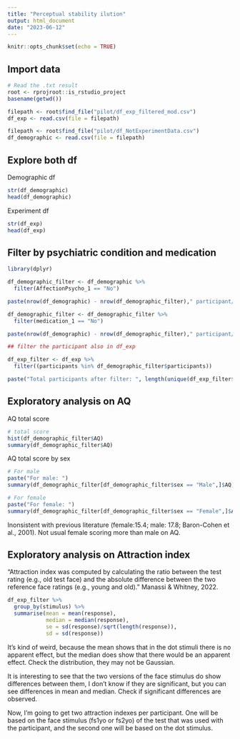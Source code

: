 ```yaml
---
title: "Perceptual stability ilution"
output: html_document
date: "2023-06-12"
---
```


```r
knitr::opts_chunk$set(echo = TRUE)
```
## Import data

```r

# Read the .txt result
root <- rprojroot::is_rstudio_project
basename(getwd())

filepath <- root$find_file("pilot/df_exp_filtered_mod.csv")
df_exp <- read.csv(file = filepath)

filepath <- root$find_file("pilot/df_NotExperimentData.csv")
df_demographic <- read.csv(file = filepath)

```

## Explore both df

Demographic df
```r
str(df_demographic)
head(df_demographic)
```

Experiment df
```r
str(df_exp)
head(df_exp)
```


## Filter by psychiatric condition and medication

```r
library(dplyr)

df_demographic_filter <- df_demographic %>%
  filter(AffectionPsycho_1 == "No") 

paste(nrow(df_demographic) - nrow(df_demographic_filter)," participant/s were removed by psychiatric condition")

df_demographic_filter <- df_demographic_filter %>%
  filter(medication_1 == "No") 

paste(nrow(df_demographic) - nrow(df_demographic_filter)," participant/s were removed by medication condition")

## filter the participant also in df_exp

df_exp_filter <- df_exp %>%
  filter((participants %in% df_demographic_filter$participants))

paste("Total participants after filter: ", length(unique(df_exp_filter$participants)))
```


## Exploratory analysis on AQ

AQ total score
```r
# total score
hist(df_demographic_filter$AQ)
summary(df_demographic_filter$AQ)
```

AQ total score by sex
```r

# For male
paste("For male: ")
summary(df_demographic_filter[df_demographic_filter$sex == "Male",]$AQ)

# For female
paste("For female: ")
summary(df_demographic_filter[df_demographic_filter$sex == "Female",]$AQ)
```

Inonsistent with previous literature (female:15.4; male: 17.8; Baron-Cohen et al., 2001).
Not usual female scoring more than male on AQ.

## Exploratory analysis on Attraction index

"Attraction index was computed by calculating the ratio between the test rating (e.g., old test face) and the absolute difference between the two reference face ratings (e.g., young and old)." Manassi & Whitney, 2022.

```r
df_exp_filter %>%
  group_by(stimulus) %>%
  summarise(mean = mean(response), 
            median = median(response),
            se = sd(response)/sqrt(length(response)),
            sd = sd(response))

```
It's kind of weird, because the mean shows that in the dot stimuli there is no apparent effect, but the median does show that there would be an apparent effect. Check the distribution, they may not be Gaussian.

It is interesting to see that the two versions of the face stimulus do show differences between them, I don't know if they are significant, but you can see differences in mean and median. Check if significant differences are observed.


Now, I'm going to get two attraction indexes per participant. One will be based on the face stimulus (fs1yo or fs2yo) of the test that was used with the participant, and the second one will be based on the dot stimulus.
```r

```


